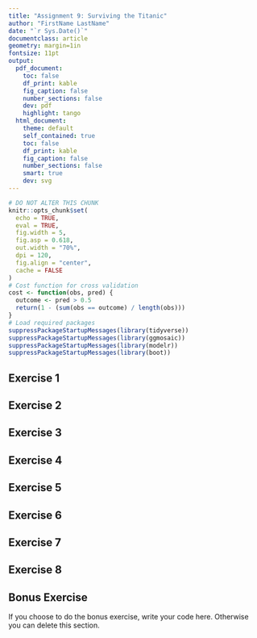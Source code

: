 ```yaml
---
title: "Assignment 9: Surviving the Titanic"
author: "FirstName LastName"
date: "`r Sys.Date()`"
documentclass: article
geometry: margin=1in
fontsize: 11pt
output:
  pdf_document:
    toc: false
    df_print: kable
    fig_caption: false
    number_sections: false
    dev: pdf
    highlight: tango
  html_document:
    theme: default
    self_contained: true
    toc: false
    df_print: kable
    fig_caption: false
    number_sections: false
    smart: true
    dev: svg
---
```


```r
# DO NOT ALTER THIS CHUNK
knitr::opts_chunk$set(
  echo = TRUE,
  eval = TRUE,
  fig.width = 5,
  fig.asp = 0.618,
  out.width = "70%",
  dpi = 120,
  fig.align = "center",
  cache = FALSE
)
# Cost function for cross validation
cost <- function(obs, pred) {
  outcome <- pred > 0.5
  return(1 - (sum(obs == outcome) / length(obs)))
}
# Load required packages
suppressPackageStartupMessages(library(tidyverse))
suppressPackageStartupMessages(library(ggmosaic))
suppressPackageStartupMessages(library(modelr))
suppressPackageStartupMessages(library(boot))
```


## Exercise 1




## Exercise 2




## Exercise 3




## Exercise 4




## Exercise 5




## Exercise 6




## Exercise 7




## Exercise 8




## Bonus Exercise

If you choose to do the bonus exercise, write your code here. Otherwise you can delete this section.

